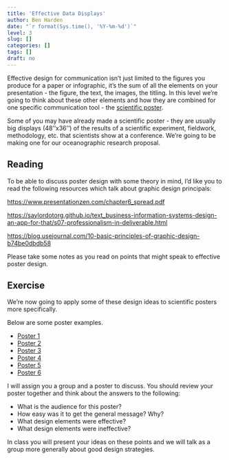 ```yaml
---
title: 'Effective Data Displays'
author: Ben Harden
date: "`r format(Sys.time(), '%Y-%m-%d')`"
level: 3
slug: []
categories: []
tags: []
draft: no
---
```


Effective design for communication isn't just limited to the figures you produce for a paper or infographic, it's the sum of all the elements on your presentation - the figure, the text, the images, the titling. In this level we're going to think about these other elements and how they are combined for one specific communication tool - the [scientific poster](https://ohiostate.pressbooks.pub/scientificposterguide/chapter/scientific-posters/).

Some of you may have already made a scientific poster - they are usually big displays (48''x36'') of the results of a scientific experiment, fieldwork, methodology, etc. that scientists show at a conference. We're going to be making one for our oceanographic research proposal.

## Reading

To be able to discuss poster design with some theory in mind, I'd like you to read the following resources which talk about graphic design principals:

<https://www.presentationzen.com/chapter6_spread.pdf>

<https://saylordotorg.github.io/text_business-information-systems-design-an-app-for-that/s07-professionalism-in-deliverable.html>

<https://blog.usejournal.com/10-basic-principles-of-graphic-design-b74be0dbdb58>

Please take some notes as you read on points that might speak to effective poster design.

## Exercise

We're now going to apply some of these design ideas to scientific posters more specifically.

Below are some poster examples.

* [Poster 1](posters/poster1.jpg)
* [Poster 2](posters/poster2.pdf)
* [Poster 3](posters/poster3.pdf)
* [Poster 4](posters/poster4.jpg)
* [Poster 5](posters/poster5.pdf)
* [Poster 6](posters/poster6.png)

I will assign you a group and a poster to discuss. You should review your poster together and think about the answers to the following:
    
* What is the audience for this poster?
* How easy was it to get the general message? Why?
* What design elements were effective?
* What design elements were ineffective?

In class you will present your ideas on these points and we will talk as a group more generally about good design strategies.
